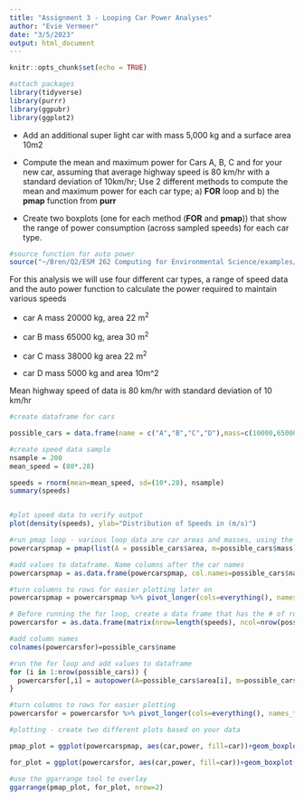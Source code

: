 ```yaml
---
title: "Assignment 3 - Looping Car Power Analyses"
author: "Evie Vermeer"
date: "3/5/2023"
output: html_document
---
```


```r
knitr::opts_chunk$set(echo = TRUE)

#attach packages
library(tidyverse)
library(purrr)
library(ggpubr)
library(ggplot2)
```

* Add an additional super light car with mass 5,000 kg and a surface area 10m2

* Compute the mean and maximum power for Cars A, B, C and for your new car, assuming that average highway speed is 80 km/hr with a standard deviation of 10km/hr;  Use 2 different methods to compute the mean and maximum power for each car type; a) **FOR** loop and b) the **pmap** function from **purr**

* Create two boxplots (one for each method (**FOR** and **pmap**)) that show the range of power consumption (across sampled speeds) for each car type.

```r
#source function for auto power 
source("~/Bren/Q2/ESM 262 Computing for Environmental Science/examples/ESM_262_Examples/R/autopower.R")

```

For this analysis we will use four different car types, a range of speed data and the auto power function to calculate the power required to maintain various speeds 

* car A  mass 20000 kg, area 22 m^2^

* car B mass 65000 kg, area 30 m^2^

* car C mass 38000 kg area 22 m^2^

* car D mass 5000 kg and area 10m^2

Mean highway speed of data is 80 km/hr with standard deviation of 10 km/hr 


```r
#create dataframe for cars 

possible_cars = data.frame(name = c("A","B","C","D"),mass=c(10000,65000,38000,5000), area = c(22,30,22,10))

```

```r
#create speed data sample
nsample = 200
mean_speed = (80*.28)

speeds = rnorm(mean=mean_speed, sd=(10*.28), nsample)
summary(speeds)


#plot speed data to verify output
plot(density(speeds), ylab="Distribution of Speeds in (m/s)")
```
```r
#run pmap loop - various loop data are car areas and masses, using the autopower function and different speeds
powercarspmap = pmap(list(A = possible_cars$area, m=possible_cars$mass), autopower, V=speeds)

#add values to dataframe. Name columns after the car names 
powercarspmap = as.data.frame(powercarspmap, col.names=possible_cars$name)

#turn columns to rows for easier plotting later on 
powercarspmap = powercarspmap %>% pivot_longer(cols=everything(), names_to="car", values_to="power")
```



```r
# Before running the for loop, create a data frame that has the # of rows = the # of speed data. The # of columns = the # of cars
powercarsfor = as.data.frame(matrix(nrow=length(speeds), ncol=nrow(possible_cars)))

#add column names 
colnames(powercarsfor)=possible_cars$name

#run the for loop and add values to dataframe
for (i in 1:nrow(possible_cars)) {
  powercarsfor[,i] = autopower(A=possible_cars$area[i], m=possible_cars$mass[i], V=speeds)
}

#turn columns to rows for easier plotting 
powercarsfor = powercarsfor %>% pivot_longer(cols=everything(), names_to="car", values_to="power")

```


```r
#plotting - create two different plots based on your data 

pmap_plot = ggplot(powercarspmap, aes(car,power, fill=car))+geom_boxplot()+ggtitle("PMap Loop")

for_plot = ggplot(powercarsfor, aes(car,power, fill=car))+geom_boxplot()+ggtitle("For Loop")

#use the ggarrange tool to overlay 
ggarrange(pmap_plot, for_plot, nrow=2)

```

